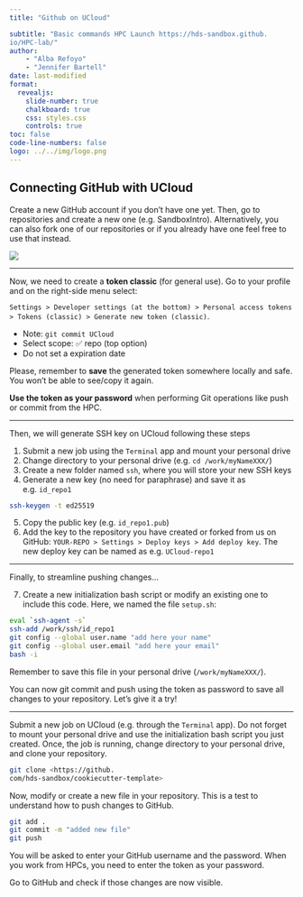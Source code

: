 ```yaml
---
title: "Github on UCloud"

subtitle: "Basic commands HPC Launch https://hds-sandbox.github.
io/HPC-lab/"
author: 
    - "Alba Refoyo"
    - "Jennifer Bartell"
date: last-modified
format: 
  revealjs:
    slide-number: true
    chalkboard: true
    css: styles.css
    controls: true
toc: false
code-line-numbers: false
logo: ../../img/logo.png
---
```


## Connecting GitHub with UCloud

Create a new GitHub 
account if you don't have one yet. Then, go to repositories and create a new one (e.g. SandboxIntro). Alternatively, you can also fork one of our repositories or if you already have one feel free to use that instead. 

![](./img/github_repo.png)

---

Now, we need to create a **token classic** (for general use). Go to your profile and on the right-side menu select:

`Settings > Developer settings (at the bottom) > Personal access tokens > Tokens (classic) > Generate new token (classic)`. 

- Note: `git commit UCloud` 
- Select scope: ✅ repo (top option) 
- Do not set a expiration date

Please, remember to **save** the generated token somewhere locally and safe. You won't be able to see/copy it again. 

**Use the token as your password** when performing Git operations like push or commit from the HPC.

---

Then, we will generate SSH key on UCloud following these steps

  1. Submit a new job using the `Terminal` app and mount your personal drive
  2. Change directory to your personal drive (e.g. `cd /work/myNameXXX/`)
  3. Create a new folder named `ssh`, where you will store your new SSH keys
  4. Generate a new key (no need for paraphrase) and save it as e.g. `id_repo1`
  ```.bash
  ssh-keygen -t ed25519
  ```
  5. Copy the public key (e.g. `id_repo1.pub`)
  6. Add the key to the repository you have created or forked from us on GitHub:
  `YOUR-REPO > Settings > Deploy keys > Add deploy key`. The new deploy key can be named as e.g. `UCloud-repo1`

---

Finally, to streamline pushing changes...

  7. Create a new initialization bash script or modify an existing one to include this code. Here, we named the file `setup.sh`: 

  ```.bash
  eval `ssh-agent -s`
  ssh-add /work/ssh/id_repo1
  git config --global user.name "add here your name"
  git config --global user.email "add here your email"
  bash -i 
  ```

Remember to save this file in your personal drive (`/work/myNameXXX/`). 

You can now git commit and push using the token as password to save all changes to your repository. Let's give it a try!

---

Submit a new job on UCloud (e.g. through the `Terminal` app). Do not forget to mount your personal drive and use the initialization bash script you just created. Once, the job is running, change directory to your personal drive, and clone your repository. 

```.bash
git clone <https://github.
com/hds-sandbox/cookiecutter-template>
```

Now, modify or create a new file in your repository. This is a test to understand how to push changes to GitHub.


```.bash
git add . 
git commit -m "added new file"
git push 
```

You will be asked to enter your GitHub 
username and the password. When you work from HPCs, you need to enter the token as your password. 

Go to GitHub 
and check if those changes are now visible. 

